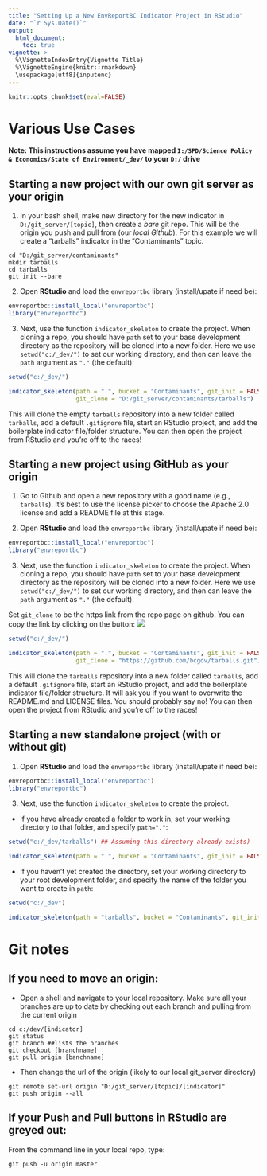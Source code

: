 ```yaml
---
title: "Setting Up a New EnvReportBC Indicator Project in RStudio"
date: "`r Sys.Date()`"
output: 
  html_document:
    toc: true
vignette: >
  %\VignetteIndexEntry{Vignette Title}
  %\VignetteEngine{knitr::rmarkdown}
  \usepackage[utf8]{inputenc}
---
```


```r
knitr::opts_chunk$set(eval=FALSE)

```

# Various Use Cases

**Note: This instructions assume you have mapped `I:/SPD/Science Policy & Economics/State of Environment/_dev/` to your `D:/` drive**

## Starting a new project with our own git server as your origin

1) In your bash shell, make new directory for the new indicator in 
  `D:/git_server/[topic]`, then create a *bare* git repo.  This will be the 
  origin you push and pull from (our *local Github*). For this example we will 
  create a "tarballs" indicator in the "Contaminants" topic.

```
cd "D:/git_server/contaminants"
mkdir tarballs
cd tarballs
git init --bare
```

2) Open **RStudio** and load the `envreportbc` library (install/upate if need be):

```r
envreportbc::install_local("envreportbc")
library("envreportbc")
```

3) Next, use the function `indicator_skeleton` to create the project. When cloning
  a repo, you should have `path` set to your base development directory as the 
  repository will be cloned into a new folder. Here we use `setwd("c:/_dev/")` 
  to set our working directory, and then can leave the `path` argument as `"."`
  (the default):

```r
setwd("c:/_dev/")

indicator_skeleton(path = ".", bucket = "Contaminants", git_init = FALSE, 
                   git_clone = "D:/git_server/contaminants/tarballs")
```

This will clone the empty `tarballs` repository into a new folder called `tarballs`, 
add a default `.gitignore` file, start an RStudio project, and add the boilerplate 
indicator file/folder structure. You can then open the project from RStudio 
and you're off to the races!

## Starting a new project using GitHub as your origin

1) Go to Github and open a new repository with a good name (e.g., `tarballs`). 
  It's best to use the license picker to choose the Apache 2.0 license and add a 
  README file at this stage.

2) Open **RStudio** and load the `envreportbc` library (install/upate if need be):

```r
envreportbc::install_local("envreportbc")
library("envreportbc")
```

3) Next, use the function `indicator_skeleton` to create the project. When cloning
  a repo, you should have `path` set to your base development directory as the 
  repository will be cloned into a new folder. Here we use `setwd("c:/_dev/")` 
  to set our working directory, and then can leave the `path` argument as `"."`
  (the default).
  
  Set `git_clone` to be the https link from the repo page on github. 
  You can copy the link by clicking on the button:
  ![](clone.PNG)

```r
setwd("c:/_dev/")

indicator_skeleton(path = ".", bucket = "Contaminants", git_init = FALSE, 
                   git_clone = "https://github.com/bcgov/tarballs.git")
```

This will clone the `tarballs` repository into a new folder called `tarballs`, 
add a default `.gitignore` file, start an RStudio project, and add the boilerplate 
indicator file/folder structure. It will ask you if you want to overwrite the 
README.md and LICENSE files. You should probably say no! You can then open the 
project from RStudio and you're off to the races!


## Starting a new standalone project (with or without git)

1) Open **RStudio** and load the `envreportbc` library (install/upate if need be):

```r
envreportbc::install_local("envreportbc")
library("envreportbc")
```

3) Next, use the function `indicator_skeleton` to create the project. 
  - If you have already created a folder to work in, set your working directory 
  to that folder, and specify `path="."`:

```r
setwd("c:/_dev/tarballs") ## Assuming this directory already exists)

indicator_skeleton(path = ".", bucket = "Contaminants", git_init = FALSE)
```
  
  - If you haven't yet created the directory, set your working directory to your
    root development folder, and specify the name of the folder you want to create
    in `path`:
    
```r
setwd("c:/_dev")

indicator_skeleton(path = "tarballs", bucket = "Contaminants", git_init = FALSE)
```


# Git notes

## If you need to move an origin:

- Open a shell and navigate to your local repository.  Make sure all your 
branches are up to date by checking out each branch and pulling from the current origin

```
cd c:/dev/[indicator]
git status
git branch ##lists the branches
git checkout [branchname]
git pull origin [banchname]
```

- Then change the url of the origin (likely to our local git_server directory)

```
git remote set-url origin "D:/git_server/[topic]/[indicator]"
git push origin --all
```

## If your Push and Pull buttons in RStudio are greyed out:

From the command line in your local repo, type:
```
git push -u origin master
```
